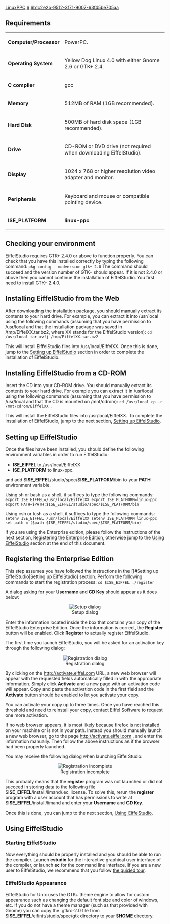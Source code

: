 [[Property:title|LinuxPPC]]
[[Property:weight|6]]
[[Property:uuid|6b1c2e2b-9512-3f71-9007-63f45be705aa]]
==Requirements==

{|  class="doctable"
|- 
| '''Computer/Processor'''
| PowerPC.
|- 
| '''Operating System'''
| Yellow Dog Linux 4.0 with either Gnome 2.6 or GTK+ 2.4.
|- 
| '''C compiler'''
| gcc
|- 
| '''Memory'''
| 512MB of RAM (1GB recommended).
|- 
| '''Hard Disk'''
| 500MB of hard disk space (1GB recommended).
|- 
| '''Drive'''
| CD-ROM or DVD drive (not required when downloading EiffelStudio).
|- 
| '''Display'''
| 1024 x 768 or higher resolution video adapter and monitor.
|- 
| '''Peripherals'''
| Keyboard and mouse or compatible pointing device.
|- 
| '''ISE_PLATFORM'''
| '''linux-ppc'''.
|}


==Checking your environment==

EiffelStudio requires GTK+ 2.4.0 or above to function properly. You can check that you have this installed correctly by typing the following command:
<code>pkg-config --modversion gtk+-2.0</code>
The command should succeed and the version number of GTK+ should appear. If it is not 2.4.0 or above then you cannot continue the installation of EiffelStudio. You first need to install GTK+ 2.4.0.

==Installing EiffelStudio from the Web==

After downloading the installation package, you should manually extract its contents to your hard drive. For example, you can extract it into /usr/local using the following commands (assuming that you have permission to /usr/local and that the installation package was saved in /tmp/EiffelXX.tar.bz2, where XX stands for the EiffelStudio version):
<code>
cd /usr/local
tar xvfj /tmp/EiffelXX.tar.bz2</code>

This will install EiffelStudio files into /usr/local/EiffelXX. Once this is done, jump to the [[#Setting up EiffelStudio|Setting up EiffelStudio]] section in order to complete the installation of EiffelStudio.

==Installing EiffelStudio from a CD-ROM==

Insert the CD into your CD-ROM drive. You should manually extract its contents to your hard drive. For example you can extract it in /usr/local using the following commands (assuming that you have permission to /usr/local and that the CD is mounted on /mnt/cdrom):
<code>cd /usr/local
cp -r /mnt/cdrom/EiffelXX .</code>

This will install the EiffelStudio files into /usr/local/EiffelXX. To complete the installation of EiffelStudio, jump to the next section, [[#Setting up EiffelStudio|Setting up EiffelStudio]].
<span id="setting_up"></span> 
==Setting up EiffelStudio==

Once the files have been installed, you should define the following environment variables in order to run EiffelStudio: 
* '''ISE_EIFFEL''' to /usr/local/EiffelXX
* '''ISE_PLATFORM''' to linux-ppc.
and add $'''ISE_EIFFEL'''/studio/spec/$'''ISE_PLATFORM'''/bin to your '''PATH''' environment variable. 

Using sh or bash as a shell, it suffices to type the following commands:
<code>
export ISE_EIFFEL=/usr/local/EiffelXX
export ISE_PLATFORM=linux-ppc
export PATH=$PATH:$ISE_EIFFEL/studio/spec/$ISE_PLATFORM/bin</code>


Using csh or tcsh as a shell, it suffices to type the following commands:
<code>
setenv ISE_EIFFEL /usr/local/EiffelXX
setenv ISE_PLATFORM linux-ppc
set path = ($path $ISE_EIFFEL/studio/spec/$ISE_PLATFORM/bin)</code>


If you are using the Enterprise edition, please follow the instructions of the next section, [[#Registering the Enterprise Edition|Registering the Enterprise Edition]], otherwise jump to the [[#Using EiffelStudio|Using EiffelStudio]] section at the end of this document.
<span id="registering"></span> 
==Registering the Enterprise Edition==

This step assumes you have followed the instructions in the [[#Setting up EiffelStudio|Setting up EiffelStudio]  section. Perform the following commands to start the registration process:
<code>cd $ISE_EIFFEL
./register</code>

A dialog asking for your '''Username''' and '''CD Key''' should appear as it does below:

<center> [[Image:56--unix-setup|Setup dialog]] </center>

Enter the information located inside the box that contains your copy of the EiffelStudio Enterprise Edition. Once the information is correct, the '''Register''' button will be enabled. Click '''Register''' to actually register EiffelStudio.

The first time you launch EiffelStudio, you will be asked for an activation key through the following dialog:

<center> [[Image:56--unix-registration|Registration dialog]] </center>

By clicking on the [http://activate.eiffel.com http://activate.eiffel.com]  URL, a new web browser will appear with the requested fields automatically filled in with the appropriate information. Simply click '''Activate''' and a new page with an activation code will appear. Copy and paste the activation code in the first field and the '''Activate''' button should be enabled to let you activate your copy.

You can activate your copy up to three times. Once you have reached this threshold and need to reinstall your copy, contact Eiffel Software to request one more activation.

If no web browser appears, it is most likely because firefox is not installed on your machine or is not in your path. Instead you should manually launch a new web browser, go to the page [http://activate.eiffel.com http://activate.eiffel.com] , and enter the information manually. Then follow the above instructions as if the browser had been properly launched.

You may receive the following dialog when launching EiffelStudio:

<center> [[Image:56--unix-registration-error|Registration incomplete]] </center>

This probably means that the '''register''' program was not launched or did not succeed in storing data to the following file $'''ISE_EIFFEL'''/install/limand/.ec_license. To solve this, rerun the '''register''' program with a user account that has permissions to write at $'''ISE_EIFFEL'''/install/limand and enter your '''Username''' and '''CD Key'''.

Once this is done, you can jump to the next section, [[#Using EiffelStudio|Using EiffelStudio]].
<span id="using"></span> 
==Using EiffelStudio==

===Starting EiffelStudio===

Now everything should be properly installed and you should be able to run the compiler. Launch '''estudio''' for the interactive graphical user interface of the compiler, or launch '''ec''' for the command line interface. If you are a new user to EiffelStudio, we recommend that you follow [[EiffelStudio: A Guided Tour|the guided tour]].

===EiffelStudio Appearance===

EiffelStudio for Unix uses the GTK+ theme engine to allow for custom appearance such as changing the default font size and color of windows, etc. If you do not have a theme manager (such as that provided with Gnome) you can copy the .gtkrc-2.0 file from $'''ISE_EIFFEL'''/eifinit/studio/spec/gtk directory to your $'''HOME''' directory.


